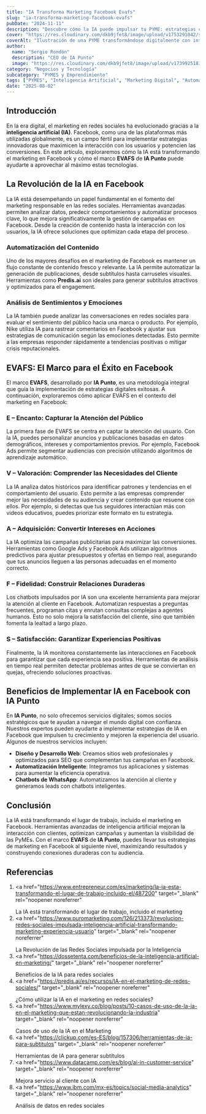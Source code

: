 ```yaml
---
title: "IA Transforma Marketing Facebook Evafs"
slug: "ia-transforma-marketing-facebook-evafs"
pubDate: "2024-11-11"
description: "Descubre cómo la IA puede impulsar tu PYME: estrategias concretas de marketing, automatización y datos para aumentar ventas."
cover: "https://res.cloudinary.com/dkb9jfet8/image/upload/v1753291042/small-business_kk56r6.jpg"
coverAlt: "Ilustración de una PYME transformándose digitalmente con inteligencia artificial."
author:
  name: "Sergio Rondón"
  description: "CEO de IA Punto"
  image: "https://res.cloudinary.com/dkb9jfet8/image/upload/v1739925181/sergio_gdcaeh.png"
category: "Negocios y Tecnología"
subcategory: "PYMES y Emprendimiento"
tags: ["PYMES", "Inteligencia Artificial", "Marketing Digital", "Automatización", "Ventas"]
date: "2025-08-02"
---
```

<h2 id="introduccion">Introducción</h2>

En la era digital, el marketing en redes sociales ha evolucionado gracias a la <strong>inteligencia artificial (IA)</strong>. Facebook, como una de las plataformas más utilizadas globalmente, es un campo fértil para implementar estrategias innovadoras que maximicen la interacción con los usuarios y potencien las conversiones. En este artículo, exploraremos cómo la IA está transformando el marketing en Facebook y cómo el marco <strong>EVAFS</strong> de <strong>IA Punto</strong> puede ayudarte a aprovechar al máximo estas tecnologías.

<h2 id="revolucion-ia-facebook">La Revolución de la IA en Facebook</h2>

La IA está desempeñando un papel fundamental en el fomento del marketing responsable en las redes sociales. Herramientas avanzadas permiten analizar datos, predecir comportamientos y automatizar procesos clave, lo que mejora significativamente la gestión de campañas en Facebook. Desde la creación de contenido hasta la interacción con los usuarios, la IA ofrece soluciones que optimizan cada etapa del proceso.

<h3 id="automatizacion-contenido">Automatización del Contenido</h3>
<p>
  Uno de los mayores desafíos en el marketing de Facebook es mantener un flujo
  constante de contenido fresco y relevante. La IA permite automatizar la
  generación de publicaciones, desde subtítulos hasta carruseles visuales.
  Herramientas como <strong>Predis.ai</strong> son ideales para generar
  subtítulos atractivos y optimizados para el engagement.
</p>

<h3 id="analisis-sentimientos">Análisis de Sentimientos y Emociones</h3>
<p>
  La IA también puede analizar las conversaciones en redes sociales para evaluar
  el sentimiento del público hacia una marca o producto. Por ejemplo, Nike
  utiliza IA para rastrear comentarios en Facebook y ajustar sus estrategias de
  comunicación según las emociones detectadas. Esto permite a las empresas
  responder rápidamente a tendencias positivas o mitigar crisis reputacionales.
</p>

<h2 id="evafs-marco-exito-facebook">
  EVAFS: El Marco para el Éxito en Facebook
</h2>

El marco <strong>EVAFS</strong>, desarrollado por <strong>IA Punto</strong>, es una metodología integral que guía la implementación de estrategias digitales exitosas. A continuación, exploraremos cómo aplicar EVAFS en el contexto del marketing en Facebook:

<h3 id="encanto-capturar-atencion">
  E – Encanto: Capturar la Atención del Público
</h3>
<p>
  La primera fase de EVAFS se centra en captar la atención del usuario. Con la
  IA, puedes personalizar anuncios y publicaciones basadas en datos
  demográficos, intereses y comportamientos previos. Por ejemplo, Facebook Ads
  permite segmentar audiencias con precisión utilizando algoritmos de
  aprendizaje automático.
</p>

<h3 id="valoracion-comprender-necesidades">
  V – Valoración: Comprender las Necesidades del Cliente
</h3>
<p>
  La IA analiza datos históricos para identificar patrones y tendencias en el
  comportamiento del usuario. Esto permite a las empresas comprender mejor las
  necesidades de su audiencia y crear contenido que resuene con ellos. Por
  ejemplo, si detectas que tus seguidores interactúan más con videos educativos,
  puedes priorizar este formato en tu estrategia.
</p>

<h3 id="adquisicion-convertir-intereses">
  A – Adquisición: Convertir Intereses en Acciones
</h3>
<p>
  La IA optimiza las campañas publicitarias para maximizar las conversiones.
  Herramientas como Google Ads y Facebook Ads utilizan algoritmos predictivos
  para ajustar presupuestos y ofertas en tiempo real, asegurando que tus
  anuncios lleguen a las personas adecuadas en el momento correcto.
</p>

<h3 id="fidelidad-relaciones-duraderas">
  F – Fidelidad: Construir Relaciones Duraderas
</h3>
<p>
  Los chatbots impulsados por IA son una excelente herramienta para mejorar la
  atención al cliente en Facebook. Automatizan respuestas a preguntas
  frecuentes, programan citas y enrutan consultas complejas a agentes humanos.
  Esto no solo mejora la satisfacción del cliente, sino que también fomenta la
  lealtad a largo plazo.
</p>

<h3 id="satisfaccion-experiencias-positivas">
  S – Satisfacción: Garantizar Experiencias Positivas
</h3>
<p>
  Finalmente, la IA monitorea constantemente las interacciones en Facebook para
  garantizar que cada experiencia sea positiva. Herramientas de análisis en
  tiempo real permiten detectar problemas antes de que se conviertan en quejas,
  ofreciendo soluciones proactivas.
</p>

<h2 id="beneficios-implementar-ia-facebook">
  Beneficios de Implementar IA en Facebook con IA Punto
</h2>

En <strong>IA Punto</strong>, no solo ofrecemos servicios digitales; somos socios estratégicos que te ayudan a navegar el mundo digital con confianza. Nuestros expertos pueden ayudarte a implementar estrategias de IA en Facebook que impulsen tu crecimiento y mejoren la experiencia del usuario. Algunos de nuestros servicios incluyen:

<ul>
  <li>
    <strong>Diseño y Desarrollo Web</strong>: Creamos sitios web profesionales y
    optimizados para SEO que complementan tus campañas en Facebook.
  </li>
  <li>
    <strong>Automatización Inteligente</strong>: Integramos tus aplicaciones y
    sistemas para aumentar la eficiencia operativa.
  </li>
  <li>
    <strong>Chatbots de WhatsApp</strong>: Automatizamos la atención al cliente
    y generamos leads con chatbots inteligentes.
  </li>
</ul>

<h2 id="conclusion">Conclusión</h2>

La IA está transformando el lugar de trabajo, incluido el marketing en Facebook. Herramientas avanzadas de inteligencia artificial mejoran la interacción con clientes, optimizan campañas y aumentan la visibilidad de las PyMEs. Con el marco <strong>EVAFS</strong> de <strong>IA Punto</strong>, puedes llevar tus estrategias de marketing en Facebook al siguiente nivel, maximizando resultados y construyendo conexiones duraderas con tu audiencia.

<h2 id="referencias">Referencias</h2>

1. <a
     href="https://www.entrepreneur.com/es/marketing/la-ia-esta-transformando-el-lugar-de-trabajo-incluido-el/487200"
     target="_blank"
     rel="noopener noreferrer"
   >
     La IA está transformando el lugar de trabajo, incluido el marketing
   </a>
2. <a
     href="https://www.puromarketing.com/126/213373/revolucion-redes-sociales-impulsada-inteligencia-artificial-transformando-marketing-experiencia-usuario"
     target="_blank"
     rel="noopener noreferrer"
   >
     La Revolución de las Redes Sociales impulsada por la Inteligencia
   </a>
3. <a
     href="https://dossetenta.com/beneficios-de-la-inteligencia-artificial-en-marketing/"
     target="_blank"
     rel="noopener noreferrer"
   >
     Beneficios de la IA para redes sociales
   </a>
4. <a
     href="https://predis.ai/es/recursos/IA-en-el-marketing-de-redes-sociales/"
     target="_blank"
     rel="noopener noreferrer"
   >
     ¿Cómo utilizar la IA en el marketing en redes sociales?
   </a>
5. <a
     href="https://www.mylexy.co/blog/posts/10-casos-de-uso-de-la-ia-en-el-marketing-que-estan-revolucionando-la-industria"
     target="_blank"
     rel="noopener noreferrer"
   >
     Casos de uso de la IA en el Marketing
   </a>
6. <a
     href="https://clickup.com/es-ES/blog/157306/herramientas-de-ia-para-subtitulos"
     target="_blank"
     rel="noopener noreferrer"
   >
     Herramientas de IA para generar subtítulos
   </a>
7. <a
     href="https://www.datacamp.com/es/blog/ai-in-customer-service"
     target="_blank"
     rel="noopener noreferrer"
   >
     Mejora servicio al cliente con IA
   </a>
8. <a
     href="https://www.ibm.com/mx-es/topics/social-media-analytics"
     target="_blank"
     rel="noopener noreferrer"
   >
     Análisis de datos en redes sociales
   </a>

